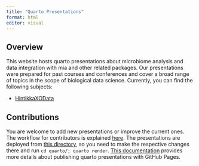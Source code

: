 ```yaml
---
title: "Quarto Presentations"
format: html
editor: visual
---
```


## Overview

This website hosts quarto presentations about microbiome analysis and data integration with mia and other related packages. Our presentations were prepared for past courses and conferences and cover a broad range of topics in the scope of biological data science. Currently, you can find the following subjects:

-   [HintikkaXOData](https://microbiome.github.io/outreach/hintikkaxo_presentation.html)

## Contributions

You are welcome to add new presentations or improve the current ones. The workflow for contributors is explained [here](https://github.com/microbiome/OMA#development-and-contributions). The presentations are deployed from [this directory](https://github.com/microbiome/outreach/blob/main/quarto/), so you need to make the respective changes there and run `cd quarto/; quarto render`. [This documentation](https://quarto.org/docs/publishing/github-pages.html#publish-command) provides more details about publishing quarto presentations with GitHub Pages.
